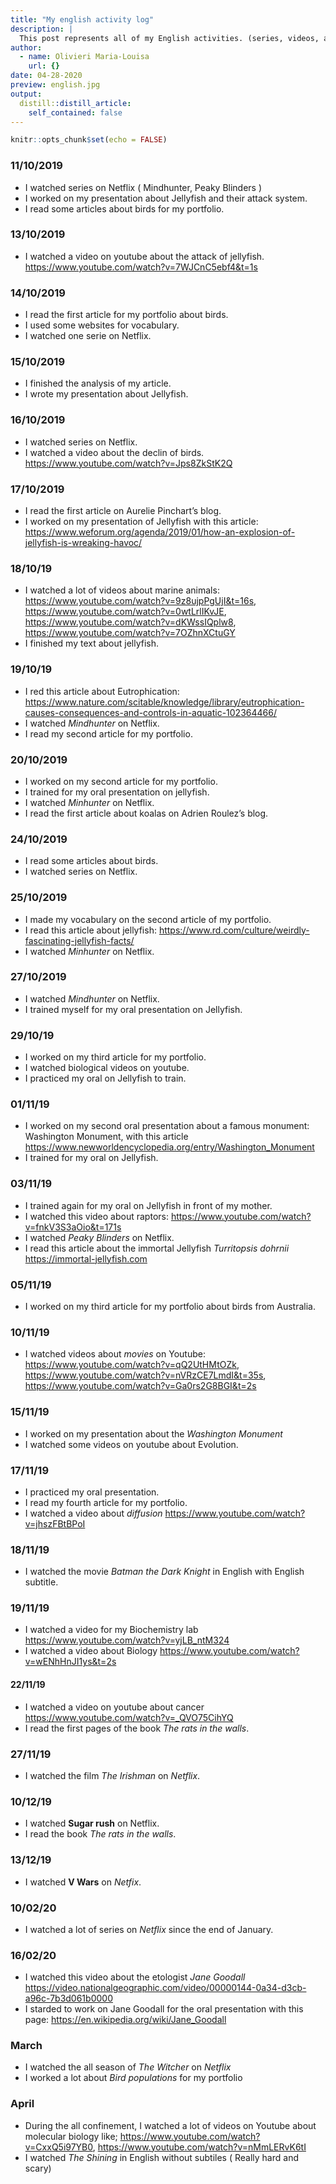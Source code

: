 ```yaml
---
title: "My english activity log"
description: |
  This post represents all of my English activities. (series, videos, articles, homework, ...)
author:
  - name: Olivieri Maria-Louisa
    url: {}
date: 04-28-2020
preview: english.jpg
output:
  distill::distill_article:
    self_contained: false
---
```


```r
knitr::opts_chunk$set(echo = FALSE)
```

### **11/10/2019**  

* I watched series on Netflix ( Mindhunter, Peaky Blinders )
* I worked on my presentation about Jellyfish and their attack system. 
* I read some articles about birds for my portfolio.

### **13/10/2019**

* I watched a video on youtube about the attack of jellyfish.
<https://www.youtube.com/watch?v=7WJCnC5ebf4&t=1s>

### **14/10/2019**

* I read the first article for my portfolio about birds.
* I used some websites for vocabulary.
* I watched one serie on Netflix.

### **15/10/2019**

* I finished the analysis of my article.
* I wrote my presentation about Jellyfish.

### **16/10/2019**

* I watched series on Netflix.
* I watched a video about the declin of birds.
<https://www.youtube.com/watch?v=Jps8ZkStK2Q>

### **17/10/2019**

* I read the first article on Aurelie Pinchart's blog.
* I worked on my presentation of Jellyfish with this article: <https://www.weforum.org/agenda/2019/01/how-an-explosion-of-jellyfish-is-wreaking-havoc/>

### **18/10/19**

* I watched a lot of videos about marine animals:
<https://www.youtube.com/watch?v=9z8ujpPgUjI&t=16s>, <https://www.youtube.com/watch?v=0wtLrlIKvJE>, <https://www.youtube.com/watch?v=dKWssIQplw8>, <https://www.youtube.com/watch?v=7OZhnXCtuGY> 
* I finished my text about jellyfish.

### **19/10/19**

* I red this article about Eutrophication: <https://www.nature.com/scitable/knowledge/library/eutrophication-causes-consequences-and-controls-in-aquatic-102364466/>
* I watched *Mindhunter* on Netflix.
* I read my second article for my portfolio.

### **20/10/2019**

* I worked on my second article for my portfolio.
* I trained for my oral presentation on jellyfish.
* I watched *Minhunter* on Netflix. 
* I read the first article about koalas on Adrien Roulez's blog. 

### **24/10/2019**

* I read some articles about birds.
* I watched series on Netflix.

### **25/10/2019**

* I made my vocabulary on the second article of my portfolio.
* I read this article about jellyfish: <https://www.rd.com/culture/weirdly-fascinating-jellyfish-facts/> 
* I watched *Minhunter* on Netflix.

### **27/10/2019**

* I watched *Mindhunter* on Netflix.
* I trained myself for my oral presentation on Jellyfish.

### **29/10/19**

* I worked on my third article for my portfolio.
* I watched biological videos on youtube.
* I practiced my oral on Jellyfish to train.

### **01/11/19**

* I worked on my second oral presentation about a famous monument: Washington Monument, with this article <https://www.newworldencyclopedia.org/entry/Washington_Monument>
* I trained for my oral on Jellyfish.

### **03/11/19**

* I trained again for my oral on Jellyfish in front of my mother.
* I watched this video about raptors: <https://www.youtube.com/watch?v=fnkV3S3aOio&t=171s>
* I watched *Peaky Blinders* on Netflix.
* I read this article about the immortal Jellyfish *Turritopsis dohrnii* <https://immortal-jellyfish.com>

### **05/11/19**

* I worked on my third article for my portfolio about birds from Australia.

### **10/11/19**

* I watched videos about *movies* on Youtube: <https://www.youtube.com/watch?v=qQ2UtHMtOZk>, <https://www.youtube.com/watch?v=nVRzCE7LmdI&t=35s>, <https://www.youtube.com/watch?v=Ga0rs2G8BGI&t=2s>

### **15/11/19**

* I worked on my presentation about the *Washington Monument*
* I watched some videos on youtube about Evolution.

### **17/11/19**

* I practiced my oral presentation.
* I read my fourth article for my portfolio.
* I watched a video about *diffusion* <https://www.youtube.com/watch?v=jhszFBtBPoI>

### **18/11/19**

* I watched the movie *Batman the Dark Knight* in English with English subtitle.

### **19/11/19**

* I watched a video for my Biochemistry lab <https://www.youtube.com/watch?v=yjLB_ntM324> 
* I watched a video about Biology <https://www.youtube.com/watch?v=wENhHnJI1ys&t=2s>

#### **22/11/19**

* I watched a video on youtube about cancer <https://www.youtube.com/watch?v=_QVO75CihYQ> 
* I read the first pages of the book *The rats in the walls*.

### **27/11/19**

* I watched the film *The Irishman* on *Netflix*.

### **10/12/19**

* I watched **Sugar rush** on Netflix.
* I read the book *The rats in the walls*.

### **13/12/19**

* I watched **V Wars** on *Netfix*.

### **10/02/20**

* I watched a lot of series on *Netflix* since the end of January.

### **16/02/20**

* I watched this video about the etologist *Jane Goodall* <https://video.nationalgeographic.com/video/00000144-0a34-d3cb-a96c-7b3d061b0000> 
* I starded to work on Jane Goodall for the oral presentation with this page: <https://en.wikipedia.org/wiki/Jane_Goodall>

### **March**

* I watched the all season of *The Witcher* on *Netflix*
* I worked a lot about *Bird populations* for my portfolio

### **April**

* During the all confinement, I watched a lot of videos on Youtube about molecular biology like; <https://www.youtube.com/watch?v=CxxQ5i97YB0>, <https://www.youtube.com/watch?v=nMmLERvK6tI>
* I watched *The Shining* in English without subtiles ( Really hard and scary)

